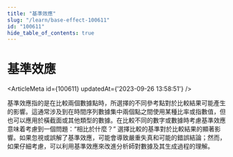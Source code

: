 ```yaml
---
title: "基準效應"
slug: "/learn/base-effect-100611"
id: "100611"
hide_table_of_contents: true
---
```



# 基準效應

<ArticleMeta id={100611} updatedAt={'2023-09-26 13:58:51'} />
<div className='border-solid border-b border-t-0 my-4 border-[var(--ifm-color-gray-300)]' />

基準效應指的是在比較兩個數據點時，所選擇的不同參考點對於比較結果可能產生的影響。這通常涉及到在時間序列數據集中兩個點之間使用某種比率或指數值，但也可以應用於橫截面或其他類型的數據。在比較不同的數字或數據時考慮基準效應意味着考慮到一個問題：“相比於什麼？” 選擇比較的基準對於比較結果的顯著影響。如果忽視或誤解了基準效應，可能會導致嚴重失真和可能的錯誤結論；然而，如果仔細考慮，可以利用基準效應來改進分析師對數據及其生成過程的理解。

